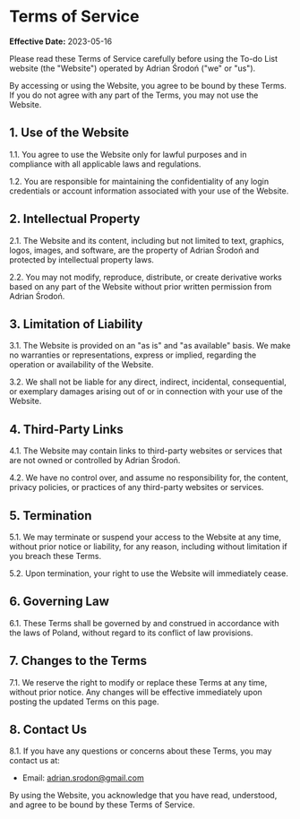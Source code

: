 # Terms of Service

**Effective Date:** 2023-05-16

Please read these Terms of Service carefully before using the To-do List website (the "Website") operated by Adrian Środoń ("we" or "us").

By accessing or using the Website, you agree to be bound by these Terms. If you do not agree with any part of the Terms, you may not use the Website.

## 1. Use of the Website

1.1. You agree to use the Website only for lawful purposes and in compliance with all applicable laws and regulations.

1.2. You are responsible for maintaining the confidentiality of any login credentials or account information associated with your use of the Website.

## 2. Intellectual Property

2.1. The Website and its content, including but not limited to text, graphics, logos, images, and software, are the property of Adrian Środoń and protected by intellectual property laws.

2.2. You may not modify, reproduce, distribute, or create derivative works based on any part of the Website without prior written permission from Adrian Środoń.

## 3. Limitation of Liability

3.1. The Website is provided on an "as is" and "as available" basis. We make no warranties or representations, express or implied, regarding the operation or availability of the Website.

3.2. We shall not be liable for any direct, indirect, incidental, consequential, or exemplary damages arising out of or in connection with your use of the Website.

## 4. Third-Party Links

4.1. The Website may contain links to third-party websites or services that are not owned or controlled by Adrian Środoń.

4.2. We have no control over, and assume no responsibility for, the content, privacy policies, or practices of any third-party websites or services.

## 5. Termination

5.1. We may terminate or suspend your access to the Website at any time, without prior notice or liability, for any reason, including without limitation if you breach these Terms.

5.2. Upon termination, your right to use the Website will immediately cease.

## 6. Governing Law

6.1. These Terms shall be governed by and construed in accordance with the laws of Poland, without regard to its conflict of law provisions.

## 7. Changes to the Terms

7.1. We reserve the right to modify or replace these Terms at any time, without prior notice. Any changes will be effective immediately upon posting the updated Terms on this page.

## 8. Contact Us

8.1. If you have any questions or concerns about these Terms, you may contact us at:

- Email: adrian.srodon@gmail.com

By using the Website, you acknowledge that you have read, understood, and agree to be bound by these Terms of Service.
